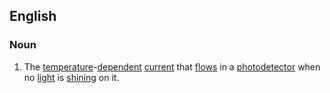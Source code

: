 ==English==

{{wikipedia}}

===Noun===
{{en-noun}}

# {{lb|en|physics}} The [[temperature]]-[[dependent]] [[current]] that [[flow]]s in a [[photodetector]] when no [[light]] is [[shine|shining]] on it.